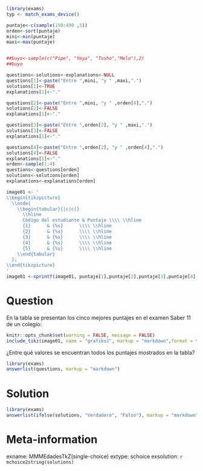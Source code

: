 ```r
library(exams)
typ <- match_exams_device()

puntaje<-c(sample(150:490 ,5))
orden<-sort(puntaje)
mini<-min(puntaje)
maxi<-max(puntaje)


##buyo<-sample(c("Pipe", "Yeya", "Tusho","Melo"),2)
##buyo

questions<-solutions<-explanations<-NULL
questions[1]<-paste("Entre ",mini, "y " ,maxi,".")
solutions[1]<-TRUE
explanations[1]<-"."

questions[2]<-paste("Entre ",mini, "y " ,orden[4],".")
solutions[2]<-FALSE
explanations[1]<-"."

questions[3]<-paste("Entre ",orden[2], "y " ,maxi,".")
solutions[3]<-FALSE
explanations[1]<-"."

questions[4]<-paste("Entre ",orden[2], "y " ,orden[4],".")
solutions[4]<-FALSE
explanations[1]<-"."
orden<-sample(1:4)
questions<-questions[orden]
solutions<-solutions[orden]
explanations<-explanations[orden]

image01 <- '
\\begin{tikzpicture}
  \\node{
    \\begin{tabular}{|c|c|}
      \\hline
      Código del estudiante & Puntaje \\\\ \\hline
      {1}      & {%s}      \\\\ \\hline
      {2}      & {%s}      \\\\ \\hline
      {3}      & {%s}      \\\\ \\hline
      {4}      & {%s}      \\\\ \\hline
      {5}      & {%s}      \\\\ \\hline
    \\end{tabular}
  };
\\end{tikzpicture}
'
image01 <-sprintf(image01, puntaje[1],puntaje[2],puntaje[3],puntaje[4],puntaje[5])
```

Question
========
En la tabla se presentan los cinco mejores puntajes en el examen Saber 11 de un colegio:
\

```r
knitr::opts_chunk$set(warning = FALSE, message = FALSE) 
include_tikz(image01, name = "grafiko1", markup = "markdown",format = typ, library = c("3d", "babel"), packages=c("tikz","xcolor"),width = "5cm")
```

¿Entre qué valores se encuentran todos los puntajes mostrados en la tabla?

```r
library(exams)
answerlist(questions, markup = "markdown")
```

Solution
========
```r
library(exams)
answerlist(ifelse(solutions, "Verdadero", "Falso"), markup = "markdown")
```

Meta-information
================
exname: MMMEdadesTkZ(single-choice)
extype: schoice
exsolution: `r mchoice2string(solutions)`